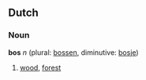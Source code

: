 ==Dutch==
===Noun===
'''bos''' ''n'' (plural: [[bossen]], diminutive: [[bosje]])

# [[wood]], [[forest]]